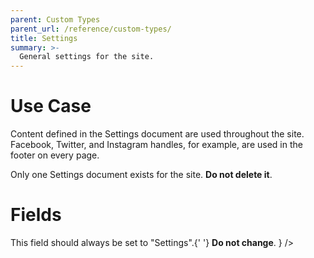 ```yaml
---
parent: Custom Types
parent_url: /reference/custom-types/
title: Settings
summary: >-
  General settings for the site.
---
```



# Use Case

Content defined in the Settings document are used throughout the site. Facebook,
Twitter, and Instagram handles, for example, are used in the footer on every
page.

<Callout type="info">

Only one Settings document exists for the site. **Do not delete it**.

</Callout>

# Fields

<FieldsTable>
  <Field
    name="Title"
    type="Text"
    required={true}
    description={
      <>
        This field should always be set to "Settings".{' '}
        <strong>Do not change</strong>.
      </>
    }
  />
  <Field
    name="Site Name"
    type="Text"
    required={true}
    description="Name of the site. Used as the site's name in a web browser and search engines."
  />
  <Field
    name="Site Description"
    type="Text"
    required={true}
    description="Description of the site. Used for SEO."
  />
  <Field
    name="Facebook Handle"
    type="Text"
    required={true}
    description="Facebook URL handle. Used to link to the Facebook page."
  />
  <Field
    name="Twitter Handle"
    type="Text"
    required={true}
    description="Twitter URL handle. Used to link to the Twitter page."
  />
  <Field
    name="Instagram Handle"
    type="Text"
    required={true}
    description="Instagram URL handle. Used to link to the Instagram page."
  />
  <Field
    name="Copyright"
    type="Text"
    required={true}
    description="Copyright text. Displayed in the footer."
  />
</FieldsTable>
